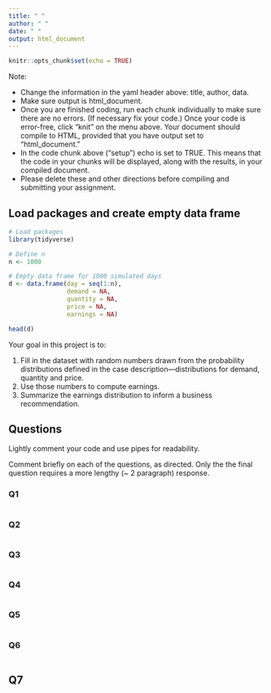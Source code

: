 ```yaml
---
title: " "
author: " "
date: " "
output: html_document
---
```


```r
knitr::opts_chunk$set(echo = TRUE)
```

Note:  

- Change the information in the yaml header above:  title, author, data.
- Make sure output is html_document.
- Once you are finished coding, run each chunk individually to make sure there are no errors.  (If necessary fix your code.) Once your code is error-free, click "knit" on the menu above. Your document should compile to HTML, provided that you have output set to "html_document."
- In the code chunk above ("setup") echo is set to TRUE.  This means that the code in your chunks will be displayed, along with the results, in your compiled document.
- Please delete these and other directions before compiling and submitting your assignment.

## Load packages and create empty data frame

```r
# Load packages
library(tidyverse) 

# Define n
n <- 1000

# Empty data frame for 1000 simulated days
d <- data.frame(day = seq(1:n),
                demand = NA,
                quantity = NA,
                price = NA,
                earnings = NA)

head(d)

```

Your goal in this project is to:

1. Fill in the dataset with random numbers drawn from the probability distributions defined in the case description---distributions for demand, quantity and price.
2. Use those numbers to compute earnings.
3. Summarize the earnings distribution to inform a business recommendation.

## Questions

Lightly comment your code and use pipes for readability.

Comment briefly on each of the questions, as directed.  Only the the final question requires a more lengthy (~ 2 paragraph) response.

### Q1


```r

```

### Q2


```r

```

### Q3

```r

```

### Q4

```r

```


### Q5

```r

```

### Q6


```r

```

## Q7

